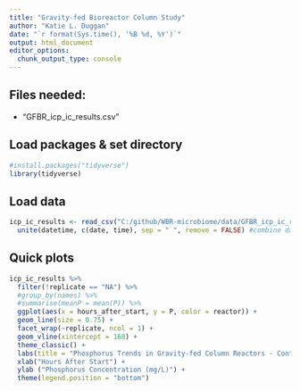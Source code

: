 ```yaml
---
title: "Gravity-fed Bioreactor Column Study"
author: "Katie L. Duggan"
date: "`r format(Sys.time(), '%B %d, %Y')`"
output: html_document
editor_options: 
  chunk_output_type: console
---
```

## Files needed:

- "GFBR_icp_ic_results.csv"

## Load packages & set directory
```r
#install.packages("tidyverse")
library(tidyverse)
```

## Load data
```r
icp_ic_results <- read_csv("C:/github/WBR-microbiome/data/GFBR_icp_ic_results.csv") %>% 
  unite(datetime, c(date, time), sep = " ", remove = FALSE) #combine date and time
```

## Quick plots
```r
icp_ic_results %>% 
  filter(!replicate == "NA") %>%
  #group_by(names) %>% 
  #summarise(meanP = mean(P)) %>% 
  ggplot(aes(x = hours_after_start, y = P, color = reactor)) +
  geom_line(size = 0.75) +
  facet_wrap(~replicate, ncol = 1) +
  geom_vline(xintercept = 168) +
  theme_classic() +
  labs(title = "Phosphorus Trends in Gravity-fed Column Reactors - Control Run", color = "Reactor:") +
  xlab("Hours After Start") +
  ylab ("Phosphorus Concentration (mg/L)") +
  theme(legend.position = "bottom")
```

